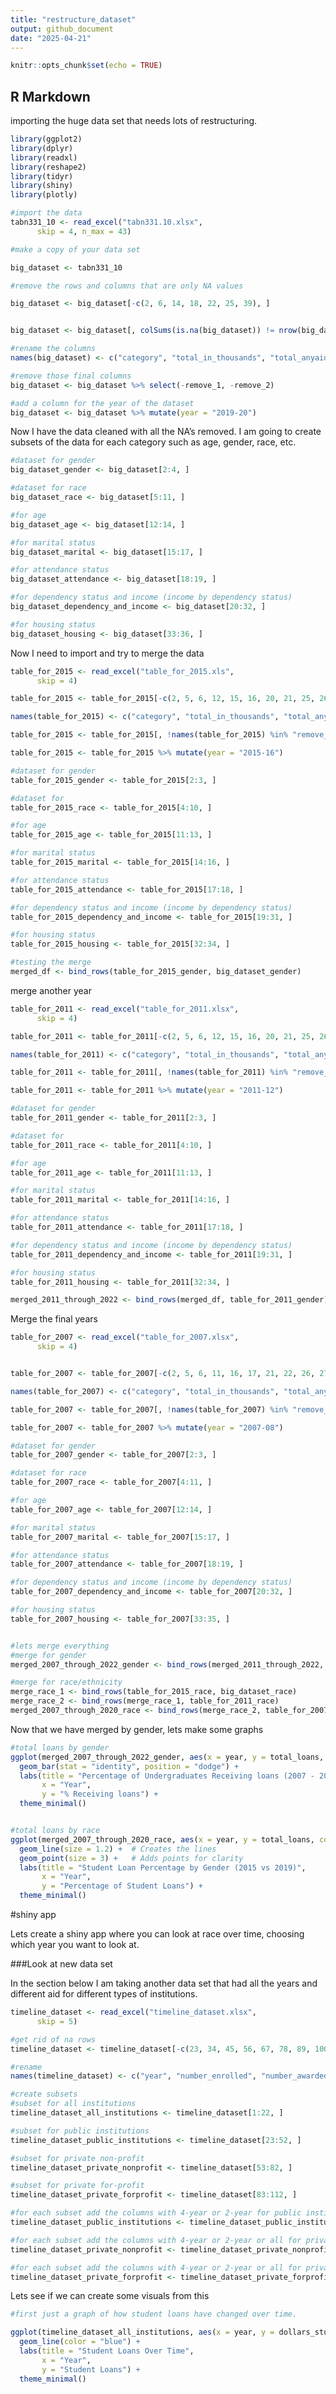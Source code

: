 ```yaml
---
title: "restructure_dataset"
output: github_document
date: "2025-04-21"
---
```


```r
knitr::opts_chunk$set(echo = TRUE)
```

## R Markdown
importing the huge data set that needs lots of restructuring.

```r
library(ggplot2)
library(dplyr)
library(readxl)
library(reshape2)
library(tidyr)
library(shiny)
library(plotly)

#import the data
tabn331_10 <- read_excel("tabn331.10.xlsx", 
      skip = 4, n_max = 43)

#make a copy of your data set

big_dataset <- tabn331_10

#remove the rows and columns that are only NA values

big_dataset <- big_dataset[-c(2, 6, 14, 18, 22, 25, 39), ]


big_dataset <- big_dataset[, colSums(is.na(big_dataset)) != nrow(big_dataset)]

#rename the columns
names(big_dataset) <- c("category", "total_in_thousands", "total_anyaid", "se_total_anyaid", "federal_anyaid", "se_federal_anyaid", "nonfederal_anyaid", "se_nonfederal_anyaid", "total_grants", "se_total_grant", "federal_grants", "se_federal_grants", "nonfederal_grants", "se_nonfederal_grants", "total_loans", "se_total_loans", "federal_loans", "se_federal_loans", "nonfederal_loans","remove_1" ,"se_nonfederal_loans", "total_workstudy","remove_2" ,"se_total_workstudy")

#remove those final columns
big_dataset <- big_dataset %>% select(-remove_1, -remove_2)

#add a column for the year of the dataset
big_dataset <- big_dataset %>% mutate(year = "2019-20")

```


Now I have the data cleaned with all the NA's removed. I am going to create subsets of the data for each category such as age, gender, race, etc.
```r
#dataset for gender
big_dataset_gender <- big_dataset[2:4, ]

#dataset for race
big_dataset_race <- big_dataset[5:11, ]

#for age
big_dataset_age <- big_dataset[12:14, ]

#for marital status
big_dataset_marital <- big_dataset[15:17, ]

#for attendance status
big_dataset_attendance <- big_dataset[18:19, ]

#for dependency status and income (income by dependency status)
big_dataset_dependency_and_income <- big_dataset[20:32, ]

#for housing status
big_dataset_housing <- big_dataset[33:36, ]
```


Now I need to import and try to merge the data
```r
table_for_2015 <- read_excel("table_for_2015.xls", 
      skip = 4)

table_for_2015 <- table_for_2015[-c(2, 5, 6, 12, 15, 16, 20, 21, 25, 26, 29, 30, 31, 45, 46, 48, 51, 52, 53, 54, 55, 56, 57, 58, 59, 60, 61), ]

names(table_for_2015) <- c("category", "total_in_thousands", "total_anyaid", "se_total_anyaid", "federal_anyaid", "se_federal_anyaid", "nonfederal_anyaid", "se_nonfederal_anyaid", "total_grants", "se_total_grant", "federal_grants", "se_federal_grants", "nonfederal_grants", "se_nonfederal_grants", "total_loans", "se_total_loans", "federal_loans", "se_federal_loans", "nonfederal_loans", "se_nonfederal_loans", "total_workstudy","remove_2" ,"se_total_workstudy")

table_for_2015 <- table_for_2015[, !names(table_for_2015) %in% "remove_2"]

table_for_2015 <- table_for_2015 %>% mutate(year = "2015-16")

#dataset for gender
table_for_2015_gender <- table_for_2015[2:3, ]

#dataset for 
table_for_2015_race <- table_for_2015[4:10, ]

#for age
table_for_2015_age <- table_for_2015[11:13, ]

#for marital status
table_for_2015_marital <- table_for_2015[14:16, ]

#for attendance status
table_for_2015_attendance <- table_for_2015[17:18, ]

#for dependency status and income (income by dependency status)
table_for_2015_dependency_and_income <- table_for_2015[19:31, ]

#for housing status
table_for_2015_housing <- table_for_2015[32:34, ]

#testing the merge
merged_df <- bind_rows(table_for_2015_gender, big_dataset_gender)

```

merge another year
```r
table_for_2011 <- read_excel("table_for_2011.xlsx", 
      skip = 4)

table_for_2011 <- table_for_2011[-c(2, 5, 6, 12, 15, 16, 20, 21, 25, 26, 29, 30, 31, 45, 46, 48, 51, 52, 53, 54, 55, 56, 57, 58, 59, 60, 61), ]

names(table_for_2011) <- c("category", "total_in_thousands", "total_anyaid", "se_total_anyaid", "federal_anyaid", "se_federal_anyaid", "nonfederal_anyaid", "se_nonfederal_anyaid", "total_grants", "se_total_grant", "federal_grants", "se_federal_grants", "nonfederal_grants", "se_nonfederal_grants", "total_loans", "se_total_loans", "federal_loans", "se_federal_loans", "nonfederal_loans", "se_nonfederal_loans", "total_workstudy","remove_2" ,"se_total_workstudy")

table_for_2011 <- table_for_2011[, !names(table_for_2011) %in% "remove_2"]

table_for_2011 <- table_for_2011 %>% mutate(year = "2011-12")

#dataset for gender
table_for_2011_gender <- table_for_2011[2:3, ]

#dataset for 
table_for_2011_race <- table_for_2011[4:10, ]

#for age
table_for_2011_age <- table_for_2011[11:13, ]

#for marital status
table_for_2011_marital <- table_for_2011[14:16, ]

#for attendance status
table_for_2011_attendance <- table_for_2011[17:18, ]

#for dependency status and income (income by dependency status)
table_for_2011_dependency_and_income <- table_for_2011[19:31, ]

#for housing status
table_for_2011_housing <- table_for_2011[32:34, ]

merged_2011_through_2022 <- bind_rows(merged_df, table_for_2011_gender)
```

Merge the final years
```r
table_for_2007 <- read_excel("table_for_2007.xlsx", 
      skip = 4)


table_for_2007 <- table_for_2007[-c(2, 5, 6, 11, 16, 17, 21, 22, 26, 27, 30, 31, 32, 46, 47, 49, 52, 53, 54, 55, 56, 57, 58, 59, 60, 61, 62), ]

names(table_for_2007) <- c("category", "total_in_thousands", "total_anyaid", "se_total_anyaid", "federal_anyaid", "se_federal_anyaid", "nonfederal_anyaid", "se_nonfederal_anyaid", "total_grants", "se_total_grant", "federal_grants", "remove_1", "se_federal_grants", "nonfederal_grants", "se_nonfederal_grants", "total_loans", "se_total_loans", "federal_loans", "se_federal_loans", "nonfederal_loans", "se_nonfederal_loans", "total_workstudy","se_total_workstudy")

table_for_2007 <- table_for_2007[, !names(table_for_2007) %in% "remove_1"]

table_for_2007 <- table_for_2007 %>% mutate(year = "2007-08")

#dataset for gender
table_for_2007_gender <- table_for_2007[2:3, ]

#dataset for race
table_for_2007_race <- table_for_2007[4:11, ]

#for age
table_for_2007_age <- table_for_2007[12:14, ]

#for marital status
table_for_2007_marital <- table_for_2007[15:17, ]

#for attendance status
table_for_2007_attendance <- table_for_2007[18:19, ]

#for dependency status and income (income by dependency status)
table_for_2007_dependency_and_income <- table_for_2007[20:32, ]

#for housing status
table_for_2007_housing <- table_for_2007[33:35, ]


#lets merge everything
#merge for gender
merged_2007_through_2022_gender <- bind_rows(merged_2011_through_2022, table_for_2007_gender)

#merge for race/ethnicity
merge_race_1 <- bind_rows(table_for_2015_race, big_dataset_race)
merge_race_2 <- bind_rows(merge_race_1, table_for_2011_race)
merged_2007_through_2020_race <- bind_rows(merge_race_2, table_for_2007_race)
```

Now that we have merged by gender, lets make some graphs

```r
#total loans by gender
ggplot(merged_2007_through_2022_gender, aes(x = year, y = total_loans, fill = category)) +
  geom_bar(stat = "identity", position = "dodge") +
  labs(title = "Percentage of Undergraduates Receiving loans (2007 - 2020)",
       x = "Year", 
       y = "% Receiving loans") +
  theme_minimal()


#total loans by race
ggplot(merged_2007_through_2020_race, aes(x = year, y = total_loans, color = category, group = category)) +
  geom_line(size = 1.2) +  # Creates the lines
  geom_point(size = 3) +   # Adds points for clarity
  labs(title = "Student Loan Percentage by Gender (2015 vs 2019)",
       x = "Year", 
       y = "Percentage of Student Loans") +
  theme_minimal()
```

#shiny app

Lets create a shiny app where you can look at race over time, choosing which year you want to look at.




###Look at new data set

In the section below I am taking another data set that had all the years and different aid for different types of institutions.

```r
timeline_dataset <- read_excel("timeline_dataset.xlsx", 
      skip = 5)

#get rid of na rows
timeline_dataset <- timeline_dataset[-c(23, 34, 45, 56, 67, 78, 89, 100, 111, 122, 123,124, 125, 126), ]

#rename
names(timeline_dataset) <- c("year", "number_enrolled", "number_awarded_aid", "percent_awarded_aid", "percent_federal", "percent_state_local_grants", "percent_institutional_grants", "percent_student_loans", "dollars_federal", "dollars_state_local_grants", "dollars_institutional_grants", "dollars_student_loans", "constant_federal", "constant_state_local_grants", "constant_institutional", "constant_loans")

#create subsets
#subset for all institutions
timeline_dataset_all_institutions <- timeline_dataset[1:22, ]

#subset for public institutions
timeline_dataset_public_institutions <- timeline_dataset[23:52, ]

#subset for private non-profit 
timeline_dataset_private_nonprofit <- timeline_dataset[53:82, ]

#subset for private for-profit 
timeline_dataset_private_forprofit <- timeline_dataset[83:112, ]

#for each subset add the columns with 4-year or 2-year for public institutions 
timeline_dataset_public_institutions <- timeline_dataset_public_institutions %>% mutate(type = c("all", "all", "all", "all", "all", "all", "all", "all", "all", "all", "4_year", "4_year", "4_year", "4_year", "4_year", "4_year", "4_year", "4_year", "4_year", "4_year", "2_year", "2_year", "2_year", "2_year", "2_year", "2_year", "2_year", "2_year", "2_year", "2_year"))

#for each subset add the columns with 4-year or 2-year or all for private non-profit 
timeline_dataset_private_nonprofit <- timeline_dataset_private_nonprofit %>% mutate(type = c("all", "all", "all", "all", "all", "all", "all", "all", "all", "all", "4_year", "4_year", "4_year", "4_year", "4_year", "4_year", "4_year", "4_year", "4_year", "4_year", "2_year", "2_year", "2_year", "2_year", "2_year", "2_year", "2_year", "2_year", "2_year", "2_year"))

#for each subset add the columns with 4-year or 2-year or all for private for-profit 
timeline_dataset_private_forprofit <- timeline_dataset_private_forprofit %>% mutate(type = c("all", "all", "all", "all", "all", "all", "all", "all", "all", "all", "4_year", "4_year", "4_year", "4_year", "4_year", "4_year", "4_year", "4_year", "4_year", "4_year", "2_year", "2_year", "2_year", "2_year", "2_year", "2_year", "2_year", "2_year", "2_year", "2_year"))
```


Lets see if we can create some visuals from this
```r
#first just a graph of how student loans have changed over time.

ggplot(timeline_dataset_all_institutions, aes(x = year, y = dollars_student_loans)) +
  geom_line(color = "blue") +
  labs(title = "Student Loans Over Time",
       x = "Year",
       y = "Student Loans") +
  theme_minimal()

```

